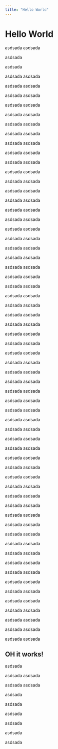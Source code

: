 ```yaml
---
title: "Hello World"
---
```


# Hello World

asdsada
asdsada

asdsada

asdsada

asdsada
asdsada

asdsada
asdsada

asdsada
asdsada

asdsada
asdsada

asdsada
asdsada

asdsada
asdsada

asdsada
asdsada

asdsada
asdsada

asdsada
asdsada

asdsada
asdsada

asdsada
asdsada

asdsada
asdsada

asdsada
asdsada

asdsada
asdsada

asdsada
asdsada

asdsada
asdsada

asdsada
asdsada

asdsada
asdsada

asdsada
asdsada

asdsada
asdsada

asdsada
asdsada

asdsada
asdsada

asdsada
asdsada

asdsada
asdsada

asdsada
asdsada

asdsada
asdsada

asdsada
asdsada

asdsada
asdsada

asdsada
asdsada

asdsada
asdsada

asdsada
asdsada

asdsada
asdsada

asdsada
asdsada

asdsada
asdsada

asdsada
asdsada

asdsada
asdsada

asdsada
asdsada

asdsada
asdsada

asdsada
asdsada

asdsada
asdsada

asdsada
asdsada

asdsada
asdsada

asdsada
asdsada

asdsada
asdsada

asdsada
asdsada

asdsada
asdsada

asdsada
asdsada

asdsada
asdsada

asdsada
asdsada

asdsada
asdsada

asdsada
asdsada

asdsada
asdsada

asdsada
asdsada

asdsada
asdsada

asdsada
asdsada

asdsada
asdsada

asdsada
asdsada

asdsada
asdsada

asdsada
asdsada

asdsada
asdsada

## OH it works!

asdsada

asdsada
asdsada

asdsada
asdsada

asdsada

asdsada

asdsada

asdsada

asdsada

asdsada

